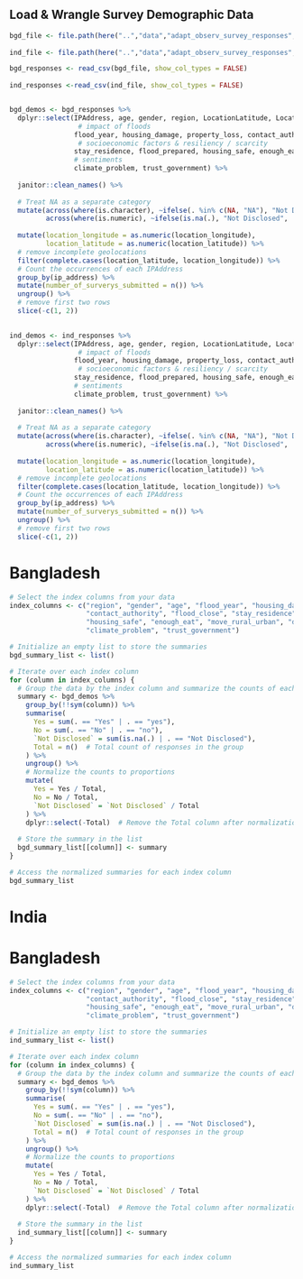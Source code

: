 
## Load & Wrangle Survey Demographic Data
```r
bgd_file <- file.path(here("..","data","adapt_observ_survey_responses", "Observatory_Bangladesh_2024_04_15.csv"))
  
ind_file <- file.path(here("..","data","adapt_observ_survey_responses", "Observatory_India_2024_04_15.csv"))

bgd_responses <- read_csv(bgd_file, show_col_types = FALSE)
  
ind_responses <-read_csv(ind_file, show_col_types = FALSE)


bgd_demos <- bgd_responses %>%
  dplyr::select(IPAddress, age, gender, region, LocationLatitude, LocationLongitude, demo_age, demo_gender,
                 # impact of floods
                flood_year, housing_damage, property_loss, contact_authority, flood_close,
                 # socioeconomic factors & resiliency / scarcity 
                stay_residence, flood_prepared, housing_safe, enough_eat, move_rural_urban, demo_income, 
                # sentiments 
                climate_problem, trust_government) %>%
  
  janitor::clean_names() %>%
  
  # Treat NA as a separate category
  mutate(across(where(is.character), ~ifelse(. %in% c(NA, "NA"), "Not Disclosed", .)),
         across(where(is.numeric), ~ifelse(is.na(.), "Not Disclosed", .))) %>% 
  
  mutate(location_longitude = as.numeric(location_longitude),
         location_latitude = as.numeric(location_latitude)) %>%
  # remove incomplete geolocations
  filter(complete.cases(location_latitude, location_longitude)) %>% 
  # Count the occurrences of each IPAddress
  group_by(ip_address) %>%
  mutate(number_of_surverys_submitted = n()) %>%
  ungroup() %>%
  # remove first two rows
  slice(-c(1, 2))
 

ind_demos <- ind_responses %>%
  dplyr::select(IPAddress, age, gender, region, LocationLatitude, LocationLongitude, demo_age, demo_gender,
                 # impact of floods
                flood_year, housing_damage, property_loss, contact_authority, flood_close,
                 # socioeconomic factors & resiliency / scarcity 
                stay_residence, flood_prepared, housing_safe, enough_eat, move_rural_urban, demo_income, 
                # sentiments 
                climate_problem, trust_government) %>%
  
  janitor::clean_names() %>%
  
  # Treat NA as a separate category
  mutate(across(where(is.character), ~ifelse(. %in% c(NA, "NA"), "Not Disclosed", .)),
         across(where(is.numeric), ~ifelse(is.na(.), "Not Disclosed", .))) %>% 
  
  mutate(location_longitude = as.numeric(location_longitude),
         location_latitude = as.numeric(location_latitude)) %>%
  # remove incomplete geolocations
  filter(complete.cases(location_latitude, location_longitude)) %>% 
  # Count the occurrences of each IPAddress
  group_by(ip_address) %>%
  mutate(number_of_surverys_submitted = n()) %>%
  ungroup() %>%
  # remove first two rows
  slice(-c(1, 2))
```


# Bangladesh
```r
# Select the index columns from your data
index_columns <- c("region", "gender", "age", "flood_year", "housing_damage", "property_loss", 
                   "contact_authority", "flood_close", "stay_residence", "flood_prepared", 
                   "housing_safe", "enough_eat", "move_rural_urban", "demo_income", 
                   "climate_problem", "trust_government")

# Initialize an empty list to store the summaries
bgd_summary_list <- list()

# Iterate over each index column
for (column in index_columns) {
  # Group the data by the index column and summarize the counts of each response type
  summary <- bgd_demos %>%
    group_by(!!sym(column)) %>%
    summarise(
      Yes = sum(. == "Yes" | . == "yes"),
      No = sum(. == "No" | . == "no"),
      `Not Disclosed` = sum(is.na(.) | . == "Not Disclosed"),
      Total = n()  # Total count of responses in the group
    ) %>%
    ungroup() %>%
    # Normalize the counts to proportions
    mutate(
      Yes = Yes / Total,
      No = No / Total,
      `Not Disclosed` = `Not Disclosed` / Total
    ) %>%
    dplyr::select(-Total)  # Remove the Total column after normalization
  
  # Store the summary in the list
  bgd_summary_list[[column]] <- summary
}

# Access the normalized summaries for each index column
bgd_summary_list
```
# India
# Bangladesh
```r
# Select the index columns from your data
index_columns <- c("region", "gender", "age", "flood_year", "housing_damage", "property_loss", 
                   "contact_authority", "flood_close", "stay_residence", "flood_prepared", 
                   "housing_safe", "enough_eat", "move_rural_urban", "demo_income", 
                   "climate_problem", "trust_government")

# Initialize an empty list to store the summaries
ind_summary_list <- list()

# Iterate over each index column
for (column in index_columns) {
  # Group the data by the index column and summarize the counts of each response type
  summary <- bgd_demos %>%
    group_by(!!sym(column)) %>%
    summarise(
      Yes = sum(. == "Yes" | . == "yes"),
      No = sum(. == "No" | . == "no"),
      `Not Disclosed` = sum(is.na(.) | . == "Not Disclosed"),
      Total = n()  # Total count of responses in the group
    ) %>%
    ungroup() %>%
    # Normalize the counts to proportions
    mutate(
      Yes = Yes / Total,
      No = No / Total,
      `Not Disclosed` = `Not Disclosed` / Total
    ) %>%
    dplyr::select(-Total)  # Remove the Total column after normalization
  
  # Store the summary in the list
  ind_summary_list[[column]] <- summary
}

# Access the normalized summaries for each index column
ind_summary_list
```